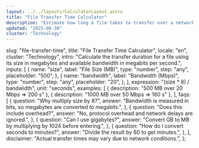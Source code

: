 ```yaml
---
layout: ../../layouts/CalculatorLayout.astro
title: "File Transfer Time Calculator"
description: "Estimate how long a file takes to transfer over a network."
updated: "2025-09-30"
cluster: "Technology"
---
```



  slug: "file-transfer-time",
  title: "File Transfer Time Calculator",
  locale: "en",
  cluster: "Technology",
  intro:
    "Calculate the transfer duration for a file using its size in megabytes and available bandwidth in megabits per second.",
  inputs: [
    {
      name: "size",
      label: "File Size (MB)",
      type: "number",
      step: "any",
      placeholder: "500",
    },
    {
      name: "bandwidth",
      label: "Bandwidth (Mbps)",
      type: "number",
      step: "any",
      placeholder: "20",
    },
  ],
  expression: "(size * 8) / bandwidth",
  unit: "seconds",
  examples: [
    { description: "500 MB over 20 Mbps ⇒ 200 s" },
    { description: "1000 MB over 50 Mbps ⇒ 160 s" },
  ],
  faqs: [
    {
      question: "Why multiply size by 8?",
      answer:
        "Bandwidth is measured in bits, so megabytes are converted to megabits.",
    },
    {
      question: "Does this include overhead?",
      answer: "No, protocol overhead and network delays are ignored.",
    },
    {
      question: "Can I use gigabytes?",
      answer: "Convert GB to MB by multiplying by 1024 before entering.",
    },
    {
      question: "How do I convert seconds to minutes?",
      answer: "Divide the result by 60 to get minutes.",
    },
  ],
  disclaimer: "Actual transfer times may vary due to network conditions.",
};

<Calculator schema={schema} />
